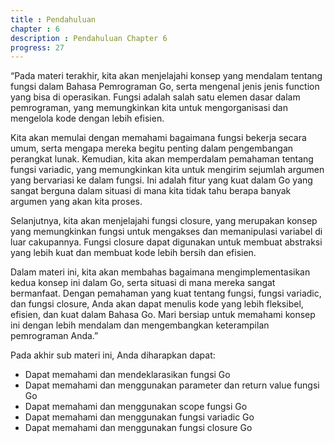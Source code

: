 ```yaml
---
title : Pendahuluan
chapter : 6
description : Pendahuluan Chapter 6
progress: 27
---
```


“Pada materi terakhir, kita akan menjelajahi konsep yang mendalam tentang fungsi 
dalam Bahasa Pemrograman Go, serta mengenal jenis jenis function yang bisa 
di operasikan. Fungsi adalah salah satu elemen dasar dalam pemrograman, yang 
memungkinkan kita untuk mengorganisasi dan mengelola kode dengan lebih 
efisien.

Kita akan memulai dengan memahami bagaimana fungsi bekerja secara umum, 
serta mengapa mereka begitu penting dalam pengembangan perangkat lunak. 
Kemudian, kita akan memperdalam pemahaman tentang fungsi variadic, yang 
memungkinkan kita untuk mengirim sejumlah argumen yang bervariasi ke dalam 
fungsi. Ini adalah fitur yang kuat dalam Go yang sangat berguna dalam situasi 
di mana kita tidak tahu berapa banyak argumen yang akan kita proses.

Selanjutnya, kita akan menjelajahi fungsi closure, yang merupakan konsep yang 
memungkinkan fungsi untuk mengakses dan memanipulasi variabel di luar 
cakupannya. Fungsi closure dapat digunakan untuk membuat abstraksi yang lebih 
kuat dan membuat kode lebih bersih dan efisien.

Dalam materi ini, kita akan membahas bagaimana mengimplementasikan kedua 
konsep ini dalam Go, serta situasi di mana mereka sangat bermanfaat. Dengan 
pemahaman yang kuat tentang fungsi, fungsi variadic, dan fungsi closure, Anda 
akan dapat menulis kode yang lebih fleksibel, efisien, dan kuat dalam Bahasa 
Go. Mari bersiap untuk memahami konsep ini dengan lebih mendalam dan 
mengembangkan keterampilan pemrograman Anda.”

Pada akhir sub materi ini, Anda diharapkan dapat:

- Dapat memahami dan mendeklarasikan fungsi Go
- Dapat memahami dan menggunakan parameter dan return value fungsi Go
- Dapat memahami dan menggunakan scope fungsi Go
- Dapat memahami dan menggunakan fungsi variadic Go
- Dapat memahami dan menggunakan fungsi closure Go